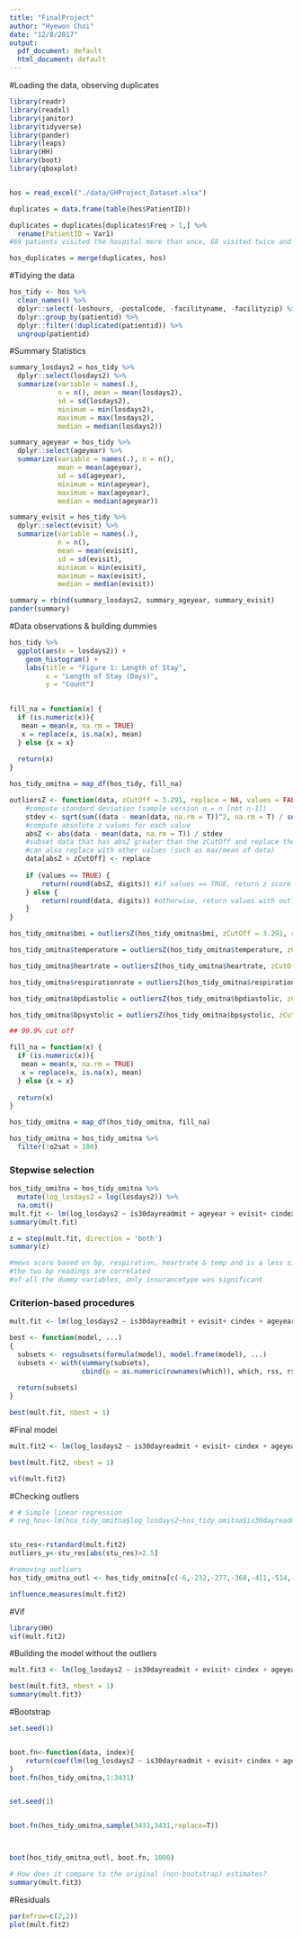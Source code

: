 ```yaml
---
title: "FinalProject"
author: "Hyewon Choi"
date: "12/8/2017"
output:
  pdf_document: default
  html_document: default
---
```


#Loading the data, observing duplicates
```r
library(readr)
library(readxl)
library(janitor)
library(tidyverse)
library(pander)
library(leaps)
library(HH)
library(boot)
library(qboxplot)


hos = read_excel("./data/GHProject_Dataset.xlsx")

duplicates = data.frame(table(hos$PatientID)) 

duplicates = duplicates[duplicates$Freq > 1,] %>%
  rename(PatientID = Var1)
#69 patients visited the hospital more than once, 68 visited twice and 1 visited three times

hos_duplicates = merge(duplicates, hos)
```

#Tidying the data
```r
hos_tidy <- hos %>% 
  clean_names() %>%
  dplyr::select(-loshours, -postalcode, -facilityname, -facilityzip) %>%
  dplyr::group_by(patientid) %>% 
  dplyr::filter(!duplicated(patientid)) %>%
  ungroup(patientid)
```

#Summary Statistics
```r
summary_losdays2 = hos_tidy %>% 
  dplyr::select(losdays2) %>%
  summarize(variable = names(.), 
            n = n(), mean = mean(losdays2), 
            sd = sd(losdays2), 
            minimum = min(losdays2), 
            maximum = max(losdays2), 
            median = median(losdays2))

summary_ageyear = hos_tidy %>% 
  dplyr::select(ageyear) %>%
  summarize(variable = names(.), n = n(), 
            mean = mean(ageyear),
            sd = sd(ageyear),
            minimum = min(ageyear),
            maximum = max(ageyear),
            median = median(ageyear))

summary_evisit = hos_tidy %>% 
  dplyr::select(evisit) %>%
  summarize(variable = names(.),
            n = n(),
            mean = mean(evisit),
            sd = sd(evisit),
            minimum = min(evisit),
            maximum = max(evisit),
            median = median(evisit))

summary = rbind(summary_losdays2, summary_ageyear, summary_evisit)
pander(summary)
```

#Data observations & building dummies
```r
hos_tidy %>%
  ggplot(aes(x = losdays2)) + 
    geom_histogram() +
    labs(title = "Figure 1: Length of Stay",
         x = "Length of Stay (Days)",
         y = "Count")
  

```

```r
fill_na = function(x) {
  if (is.numeric(x)){
   mean = mean(x, na.rm = TRUE)
   x = replace(x, is.na(x), mean)
  } else {x = x} 
    
  return(x)
}

hos_tidy_omitna = map_df(hos_tidy, fill_na)


```

```r
outliersZ <- function(data, zCutOff = 3.291, replace = NA, values = FALSE, digits = 2) {
    #compute standard deviation (sample version n = n [not n-1])
    stdev <- sqrt(sum((data - mean(data, na.rm = T))^2, na.rm = T) / sum(!is.na(data)))
    #compute absolute z values for each value
    absZ <- abs(data - mean(data, na.rm = T)) / stdev
    #subset data that has absZ greater than the zCutOff and replace them with replace
    #can also replace with other values (such as max/mean of data)
    data[absZ > zCutOff] <- replace 
    
    if (values == TRUE) {
        return(round(absZ, digits)) #if values == TRUE, return z score for each value
    } else {
        return(round(data, digits)) #otherwise, return values with outliers replaced
    }
}

hos_tidy_omitna$bmi = outliersZ(hos_tidy_omitna$bmi, zCutOff = 3.291, replace = NA, values = FALSE, digits = 2)

hos_tidy_omitna$temperature = outliersZ(hos_tidy_omitna$temperature, zCutOff = 3.291, replace = NA, values = FALSE, digits = 2)

hos_tidy_omitna$heartrate = outliersZ(hos_tidy_omitna$heartrate, zCutOff = 3.291, replace = NA, values = FALSE, digits = 2)

hos_tidy_omitna$respirationrate = outliersZ(hos_tidy_omitna$respirationrate, zCutOff = 3.291, replace = NA, values = FALSE, digits = 2)

hos_tidy_omitna$bpdiastolic = outliersZ(hos_tidy_omitna$bpdiastolic, zCutOff = 3.291, replace = NA, values = FALSE, digits = 2)

hos_tidy_omitna$bpsystolic = outliersZ(hos_tidy_omitna$bpsystolic, zCutOff = 3.291, replace = NA, values = FALSE, digits = 2)

## 99.9% cut off
```


```r
fill_na = function(x) {
  if (is.numeric(x)){
   mean = mean(x, na.rm = TRUE)
   x = replace(x, is.na(x), mean)
  } else {x = x} 
    
  return(x)
}

hos_tidy_omitna = map_df(hos_tidy_omitna, fill_na)

hos_tidy_omitna = hos_tidy_omitna %>%
  filter(!o2sat > 100)
```

  
### Stepwise selection
```r
hos_tidy_omitna = hos_tidy_omitna %>%
  mutate(log_losdays2 = log(losdays2)) %>%
  na.omit()
mult.fit <- lm(log_losdays2 ~ is30dayreadmit + ageyear + evisit+ cindex + maritalstatus + insurancetype + race + respirationrate + o2sat + heartrate + bmi + temperature + bpsystolic + bpdiastolic + mews + icu_flag, data = hos_tidy_omitna) 
summary(mult.fit)

z = step(mult.fit, direction = 'both') 
summary(z)

#mews score based on bp, respiration, heartrate & temp and is a less significant variable than bp, resp $ temp 
#the two bp readings are correlated
#of all the dummy variables, only insurancetype was significant

```

### Criterion-based procedures
```r
mult.fit <- lm(log_losdays2 ~ is30dayreadmit + evisit+ cindex + ageyear + maritalstatus + insurancetype + race + respirationrate + o2sat + heartrate + bmi + temperature + bpsystolic + bpdiastolic + mews + icu_flag, data = hos_tidy_omitna) 

best <- function(model, ...) 
{
  subsets <- regsubsets(formula(model), model.frame(model), ...)
  subsets <- with(summary(subsets),
                  cbind(p = as.numeric(rownames(which)), which, rss, rsq, adjr2, cp, bic))
  
  return(subsets)
}  

best(mult.fit, nbest = 1)
```

#Final model
```r
mult.fit2 <- lm(log_losdays2 ~ is30dayreadmit + evisit+ cindex + ageyear +  respirationrate + heartrate + temperature + bpsystolic, data = hos_tidy_omitna) 

best(mult.fit2, nbest = 1)

vif(mult.fit2)
```

#Checking outliers
```r
# # Simple linear regression
# reg_hos<-lm(hos_tidy_omitna$log_losdays2~hos_tidy_omitna$is30dayreadmit)


stu_res<-rstandard(mult.fit2)
outliers_y<-stu_res[abs(stu_res)>2.5]

#removing outliers
hos_tidy_omitna_outl <- hos_tidy_omitna[c(-6,-232,-277,-368,-411,-514,-535,-557,-562,-604,-629,-704,-772,-824,-838,-852,-879,-982,-996,-1114,-1337,-1395,-1438,-1446, -1471,-1491,-1517,-1552,-1605,-1639,-1682,-1697,-1882,-2002,-2024,-2071,-2153,-2395,-2460,-2525,-2554,-2769,-2786,-2828,-2852, -2926, -3086, -3103, -3104, -3105, -3116, -3131, -3170,-3174,-3232,-3298,-3299,-3318,-3329,-3332, -3405),]

influence.measures(mult.fit2)

```

#Vif
```r
library(HH)
vif(mult.fit2)
```

#Building the model without the outliers
```r
mult.fit3 <- lm(log_losdays2 ~ is30dayreadmit + evisit+ cindex + ageyear +  respirationrate + heartrate + temperature + bpsystolic, data = hos_tidy_omitna_outl) 

best(mult.fit3, nbest = 1)
summary(mult.fit3)
```

#Bootstrap
```r
set.seed(1)


boot.fn<-function(data, index){
	return(coef(lm(log_losdays2 ~ is30dayreadmit + evisit+ cindex + ageyear +  respirationrate + heartrate  + temperature + bpsystolic , data = hos_tidy_omitna, subset=index)))
}
boot.fn(hos_tidy_omitna,1:3431)


set.seed(1)


boot.fn(hos_tidy_omitna,sample(3431,3431,replace=T))



boot(hos_tidy_omitna_outl, boot.fn, 1000)

# How does it compare to the original (non-bootstrap) estimates?
summary(mult.fit3)
```




#Residuals
```r
par(mfrow=c(2,2))
plot(mult.fit2)
```
